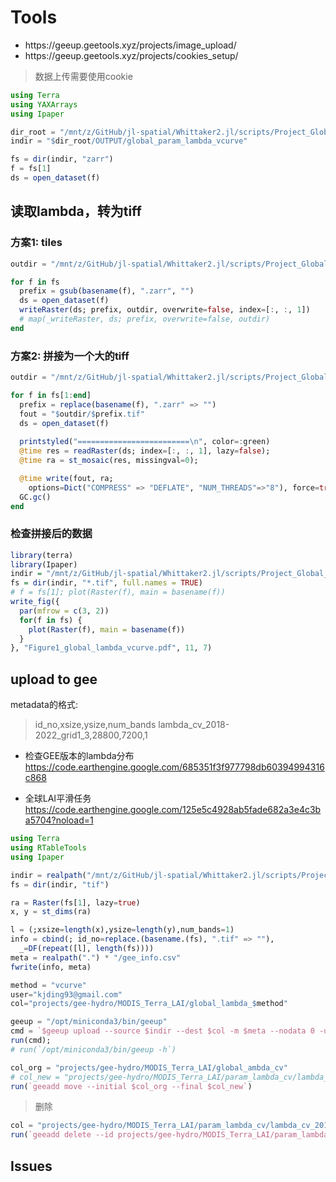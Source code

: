 # Tools

- https://geeup.geetools.xyz/projects/image_upload/
- https://geeup.geetools.xyz/projects/cookies_setup/

> 数据上传需要使用cookie

```julia
using Terra
using YAXArrays
using Ipaper

dir_root = "/mnt/z/GitHub/jl-spatial/Whittaker2.jl/scripts/Project_Global_LAI_smoothing"
indir = "$dir_root/OUTPUT/global_param_lambda_vcurve"

fs = dir(indir, "zarr")
f = fs[1]
ds = open_dataset(f)
```


## 读取lambda，转为tiff

### 方案1: tiles

```julia
outdir = "/mnt/z/GitHub/jl-spatial/Whittaker2.jl/scripts/Project_Global_LAI_smoothing/OUTPUT/GEE"

for f in fs
  prefix = gsub(basename(f), ".zarr", "")
  ds = open_dataset(f)
  writeRaster(ds; prefix, outdir, overwrite=false, index=[:, :, 1])
  # map(_writeRaster, ds; prefix, overwrite=false, outdir)
end
```

### 方案2: 拼接为一个大的tiff

```julia
outdir = "/mnt/z/GitHub/jl-spatial/Whittaker2.jl/scripts/Project_Global_LAI_smoothing/OUTPUT/global_param_lambda_vcurve"

for f in fs[1:end]
  prefix = replace(basename(f), ".zarr" => "")
  fout = "$outdir/$prefix.tif"
  ds = open_dataset(f)
  
  printstyled("=========================\n", color=:green)
  @time res = readRaster(ds; index=[:, :, 1], lazy=false);
  @time ra = st_mosaic(res, missingval=0);

  @time write(fout, ra;
    options=Dict("COMPRESS" => "DEFLATE", "NUM_THREADS"=>"8"), force=true)
  GC.gc()
end
```

### 检查拼接后的数据

```r
library(terra)
library(Ipaper)
indir = "/mnt/z/GitHub/jl-spatial/Whittaker2.jl/scripts/Project_Global_LAI_smoothing/OUTPUT/global_param_lambda_vcurve"
fs = dir(indir, "*.tif", full.names = TRUE)
# f = fs[1]; plot(Raster(f), main = basename(f))
write_fig({
  par(mfrow = c(3, 2))
  for(f in fs) {
    plot(Raster(f), main = basename(f))
  }
}, "Figure1_global_lambda_vcurve.pdf", 11, 7)
```


## upload to gee

metadata的格式:

> id_no,xsize,ysize,num_bands
> lambda_cv_2018-2022_grid1_3,28800,7200,1

- 检查GEE版本的lambda分布
<https://code.earthengine.google.com/685351f3f977798db60394994316c868>

- 全球LAI平滑任务
<https://code.earthengine.google.com/125e5c4928ab5fade682a3e4c3ba5704?noload=1>


```julia
using Terra
using RTableTools
using Ipaper

indir = realpath("/mnt/z/GitHub/jl-spatial/Whittaker2.jl/scripts/Project_Global_LAI_smoothing/OUTPUT/global_param_lambda_vcurve")
fs = dir(indir, "tif")

ra = Raster(fs[1], lazy=true)
x, y = st_dims(ra)

l = (;xsize=length(x),ysize=length(y),num_bands=1)
info = cbind(; id_no=replace.(basename.(fs), ".tif" => ""), 
  _=DF(repeat([l], length(fs))))
meta = realpath(".") * "/gee_info.csv"
fwrite(info, meta)

method = "vcurve"
user="kjding93@gmail.com"
col="projects/gee-hydro/MODIS_Terra_LAI/global_lambda_$method"

geeup = "/opt/miniconda3/bin/geeup"
cmd = `$geeup upload --source $indir --dest $col -m $meta --nodata 0 -u "$user"`
run(cmd);
# run(`/opt/miniconda3/bin/geeup -h`)
```

```julia
col_org = "projects/gee-hydro/MODIS_Terra_LAI/global_ambda_cv"
# col_new = "projects/gee-hydro/MODIS_Terra_LAI/param_lambda_cv/lambda_cv_2018_2022"
run(`geeadd move --initial $col_org --final $col_new`)
```

> 删除

```julia
col = "projects/gee-hydro/MODIS_Terra_LAI/param_lambda_cv/lambda_cv_2018_2022"
run(`geeadd delete --id projects/gee-hydro/MODIS_Terra_LAI/param_lambda_cv/lambda_cv_2018_2022`)
```

## Issues
